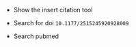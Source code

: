 ::: notes
-   Show the insert citation tool

-   Search for doi `10.1177/2515245920928009`

-   Search pubmed
:::
